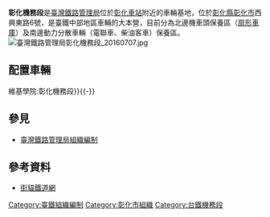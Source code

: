 {{Unreferenced|time=2022-04-07T16:23:26+00:00}}
'''彰化機務段'''是[[臺灣鐵路管理局|臺灣鐵路管理局]]位於[[彰化車站|彰化車站]]附近的車輛基地，位於[[彰化縣|彰化縣]][[彰化市|彰化市]]西興東路6號，是臺鐵中部地區車輛的大本營，目前分為北邊機車頭保養區（[[彰化扇形車庫|扇形車庫]]）及南邊動力分散車輛（電聯車、柴油客車）保養區。
[[File:臺灣鐵路管理局彰化機務段_20160707.jpg|thumb]]

==配置車輛==
{{wikiversity|彰化機務段}}
{{main|v:彰化機務段{{!}}維基學院:彰化機務段}}{{-}}

== 參見 ==
*[[臺灣鐵路管理局組織編制|臺灣鐵路管理局組織編制]]

==參考資料==
*[https://web.archive.org/web/20180618175715/http://citycat.theweb.tw/depot.htm 街貓鐵道網]

[[Category:臺鐵組織編制|Category:臺鐵組織編制]]
[[Category:彰化市組織|Category:彰化市組織]]
[[Category:台鐵機務段|Category:台鐵機務段]]